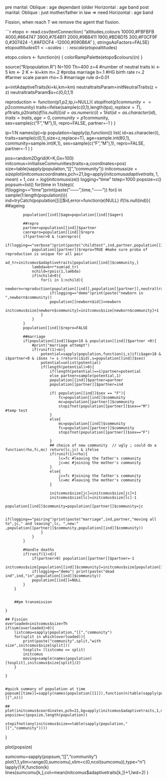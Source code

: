 

pre marital:
    Oblique : age dependant (older 
    Horizontal :  age band 
post marital:
    Oblique : just mother/father in law =>  need 
    Horizontal :  age band 



Fission, when reach T we remove the agent that fission.


```r
etopo <- read.csv(textConnection(
"altitudes,colours
10000,#FBFBFB
4000,#864747
3900,#7E4B11
2000,#9B8411
1900,#BD8D15
300,#F0CF9F
0,#307424
-1,#AFDCF4
-12000,#090B6A
"
), stringsAsFactors=FALSE)
etopo$altitudes01 <- scales::rescale(etopo$altitudes)


etopo.colors <- function(n) {
  colorRampPalette(etopo$colours)(n)
  }

source("R/population.R")
N=100
Th=400
z=4 #number of neutral traits
ki <- 5
km <- 2
K  <-  ki+km
m=.2 #proba marriage
b=.1 #HG birth rate
r=.2 #farmer scale param
rho=.5 #marriage rule
d=0.01

a=initAdaptiveTraits(ki=ki,km=km)
neutraltraitsParam=initNeutralTraits(z = z)
neutraltraitsParam$s=c(0,0,1,1)

reproduction <- function(p1,p2,tp,i=NULL){
    stopifnot(p1$community==p2$community)
    traits=ifelse(sample(c(0,1),length(tp$s),replace=T),p1$traits,p2$traits)
    if(!is.null(i))id=as.numeric(i)+1
    list(
         id=as.character(id),
         traits=traits,
         age=0,
         community=p1$community,
         sex=sample(c("F","M"),1),
         repro=FALSE,
         partner=-1
    )
}

ip=1:N
names(ip)=ip
population=lapply(ip,function(i)
                      list(
                           id=as.character(i),
                           traits=sample(c(0,1),size=z,replace=T),
                           age=sample.int(80,1),
                           community=sample.int(K,1),
                           sex=sample(c("F","M"),1),
                           repro=FALSE,
                           partner=-1
                      )
)

pos=random2Dgrid(K=K,Gx=100)
initcomus=initialiseCommunities(traits=a,coordinates=pos)
size=table(sapply(population,"[[","community"))
initcomus$size=size
plot(initcomus$coordinates,pch=21,bg=apply(initcomus$adaptivetraits,1,mean)+1,cex=log(initcomus$size))
logging="time"
tstep=1000
popsize=c()
popsum=list()
for(time in 1:tstep){
    if(logging=="time")print(paste("------",time,"------"))
    for(i in sample(1:length(population))){
        ind=tryCatch(population[[i]]$id,error=function(e)NULL)
        if(!is.null(ind)){
            ##ageing

            population[[ind]]$age=population[[ind]]$age+1

            ##repro
            partner=population[[ind]]$partner
            canrepro=population[[ind]]$repro
            if(partner>0 & !canrepro){
                if(logging=="verbose")print(paste("childtest",ind,partner,population[[ind]]$community,population[[partner]]$community))
                population[[partner]]$repro=TRUE #make sure proba of reproduction is unique for all pair 
                ad_tr=initcomus$adaptivetraits[population[[ind]]$community,]
                lambda=b+r*sum(ad_tr)
                nchild=rpois(1,lambda)
                if(nchild>0){
                    for(i in 1:nchild){
                        newborn=reproduction(population[[ind]],population[[partner]],neutraltraitsParam,population[[length(population)]]$id)
                        if(logging=="demo")print(paste("newborn in ",newborn$community))
                        population[[newborn$id]]=newborn
                        initcomus$size[newborn$community]=initcomus$size[newborn$community]+1
                    }
                }
            }
            population[[ind]]$repro=FALSE

            ##marriage
            if(population[[ind]]$age>18 & population[[ind]]$partner <0){
                #print("marriage attempt")
                if(runif(1)<m){
                    potential=sapply(population,function(i,s)if(i$age>18 & i$partner<0 & i$sex != s )return(i$id),s=population[[ind]]$sex)
                    potential=unlist(potential)
                    if(length(potential)>0){
                        if(length(potential)==1)partner=potential
                        else partner=sample(potential,1)
                        population[[ind]]$partner=partner
                        population[[partner]]$partner=ind

                        if( population[[ind]]$sex == "F"){
                            fc=population[[ind]]$community
                            mc=population[[partner]]$community
                            stopifnot(population[[partner]]$sex=="M") #temp test
                        }
                        else{
                            mc=population[[ind]]$community
                            fc=population[[partner]]$community
                            stopifnot(population[[partner]]$sex=="F")

                        }
                        ## choice of new community  // ugly ; could do a function(rho,fc,mc) return(lc,jc) & ifelse
                        if(runif(1)<rho){
                            lc=fc #leaving the father's community
                            jc=mc #joining the mother's community
                        }
                        else{
                            jc=fc #joining the father's community
                            lc=mc #leaving the mother's community
                        }

                        initcomus$size[jc]=initcomus$size[jc]+1
                        initcomus$size[lc]=initcomus$size[lc]-1
                        population[[ind]]$community=population[[partner]]$community=jc

                        if(logging=="pairing")print(paste("marriage",ind,partner,"moving all to",jc," and leaving",lc, ",new:" ,population[[partner]]$community,population[[ind]]$community))
                    }
                }
            }

            #Handle deaths
            if(runif(1)<d){
                if(partner>0) population[[partner]]$partner=-1
                initcomus$size[population[[ind]]$community]=initcomus$size[population[[ind]]$community]-1
                if(logging=="demo") print(paste("dead ind",ind,"in",population[[ind]]$community))
                population[[ind]]=NULL
            }
        }


        ##pm transmission

    }

    ## Fission
    overloaded=initcomus$size>Th
    if(sum(overloaded)>0){
        listcomu=sapply(population,"[[","community")
        for(split in which(overloaded)){
            print(paste("community",split,"with size",initcomus$size[split]))
            tosplit= (listcomu == split)
            initcomus
            moving=sample(names(population)[tosplit],initcomus$size[split]/2)
        }

    }


    #quick summary of population at time 
    popsum[[time]]=sapply(names(population[[1]]),function(n)table(sapply(population,"[[",n)))

    ##
    plot(initcomus$coordinates,pch=21,bg=apply(initcomus$adaptivetraits,1,mean)+1,cex=log(initcomus$size))
    popsize=c(popsize,length(population))

    stopifnot(any(initcomus$size==table(sapply(population,"[[","community"))))
}

plot(popsize)


sumcomu=sapply(popsum,"[[","community")
plot(1,1,ylim=range(0,sumcomu),xlim=c(0,ncol(sumcomu)),type="n")
lapply(1:K,function(k) lines(sumcomu[k,],col=mean(initcomus$adaptivetraits[k,])+1,lwd=2) )



